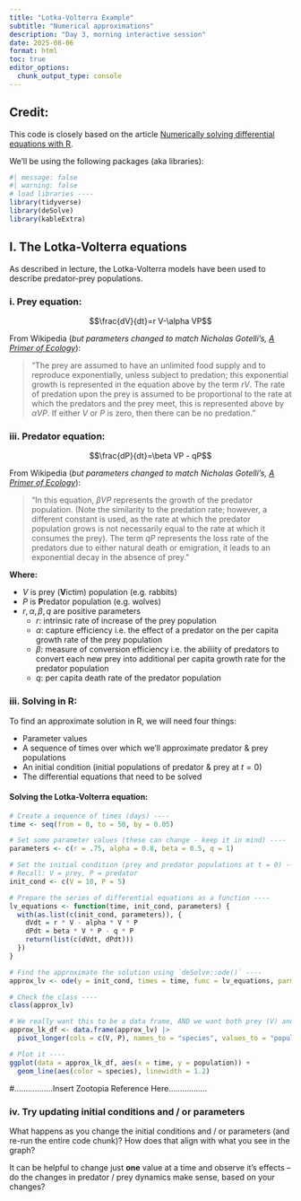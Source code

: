 ```yaml
---
title: "Lotka-Volterra Example"
subtitle: "Numerical approximations"
description: "Day 3, morning interactive session"
date: 2025-08-06
format: html
toc: true
editor_options: 
  chunk_output_type: console
---
```


::: {.callout-note}
## **Credit:** 
This code is closely based on the article [Numerically solving differential equations with R](https://rstudio-pubs-static.s3.amazonaws.com/32888_197d1a1896534397b67fb04e0d4899ae.html).
:::

We'll be using the following packages (aka libraries):

```r
#| message: false
#| warning: false
# load libraries ----
library(tidyverse)
library(deSolve)
library(kableExtra)
```

## I. The Lotka-Volterra equations

As described in lecture, the Lotka-Volterra models have been used to describe predator-prey populations.

### i. Prey equation:

$$\frac{dV}{dt}=r V-\alpha VP$$

From Wikipedia (*but parameters changed to match Nicholas Gotelli's, [A Primer of Ecology](https://global.oup.com/academic/product/a-primer-of-ecology-9780878933181?cc=ca&lang=en&)*): 

>"The prey are assumed to have an unlimited food supply and to reproduce exponentially, unless subject to predation; this exponential growth is represented in the equation above by the term $rV$. The rate of predation upon the prey is assumed to be proportional to the rate at which the predators and the prey meet, this is represented above by $\alpha VP$. If either $V$ or $P$ is zero, then there can be no predation."

### iii. Predator equation:

$$\frac{dP}{dt}=\beta VP - qP$$

From Wikipedia (*but parameters changed to match Nicholas Gotelli's, [A Primer of Ecology](https://global.oup.com/academic/product/a-primer-of-ecology-9780878933181?cc=ca&lang=en&)*): 

>"In this equation, $\beta VP$ represents the growth of the predator population. (Note the similarity to the predation rate; however, a different constant is used, as the rate at which the predator population grows is not necessarily equal to the rate at which it consumes the prey). The term $qP$ represents the loss rate of the predators due to either natural death or emigration, it leads to an exponential decay in the absence of prey."

**Where:**

-   $V$ is prey (**V**ictim) population (e.g. rabbits)
-   $P$ is **P**redator population (e.g. wolves)
-   $r, \alpha, \beta, q$ are positive parameters
    - $r$: intrinsic rate of increase of the prey population
    - $\alpha$: capture efficiency i.e. the effect of a predator on the per capita growth rate of the prey population
    - $\beta$: measure of conversion efficiency i.e. the abiliity of predators to convert each new prey into additional per capita growth rate for the predator population
    - $q$: per capita death rate of the predator population

### iii. Solving in R:

To find an approximate solution in R, we will need four things: 

- Parameter values 
- A sequence of times over which we'll approximate predator & prey populations 
- An initial condition (initial populations of predator & prey at $t = 0$) 
- The differential equations that need to be solved

#### Solving the Lotka-Volterra equation:

```r
# Create a sequence of times (days) ----
time <- seq(from = 0, to = 50, by = 0.05)

# Set some parameter values (these can change - keep it in mind) ----
parameters <- c(r = .75, alpha = 0.8, beta = 0.5, q = 1)

# Set the initial condition (prey and predator populations at t = 0) ----
# Recall: V = prey, P = predator
init_cond <- c(V = 10, P = 5)

# Prepare the series of differential equations as a function ----
lv_equations <- function(time, init_cond, parameters) {
  with(as.list(c(init_cond, parameters)), {
    dVdt = r * V - alpha * V * P
    dPdt = beta * V * P - q * P
    return(list(c(dVdt, dPdt)))
  })
}

# Find the approximate the solution using `deSolve::ode()` ----
approx_lv <- ode(y = init_cond, times = time, func = lv_equations, parms = parameters)

# Check the class ----
class(approx_lv)

# We really want this to be a data frame, AND we want both prey (V) and predator (P) to be in the same column -- we'll learn why in EDS 221 (tidy data) ----
approx_lk_df <- data.frame(approx_lv) |> 
  pivot_longer(cols = c(V, P), names_to = "species", values_to = "population")

# Plot it ----
ggplot(data = approx_lk_df, aes(x = time, y = population)) +
  geom_line(aes(color = species), linewidth = 1.2)
```

#.................Insert Zootopia Reference Here.................

### iv. Try updating initial conditions and / or parameters

What happens as you change the initial conditions and / or parameters (and re-run the entire code chunk)? How does that align with what you see in the graph? 

It can be helpful to change just **one** value at a time and observe it's effects -- do the changes in predator / prey dynamics make sense, based on your changes?
